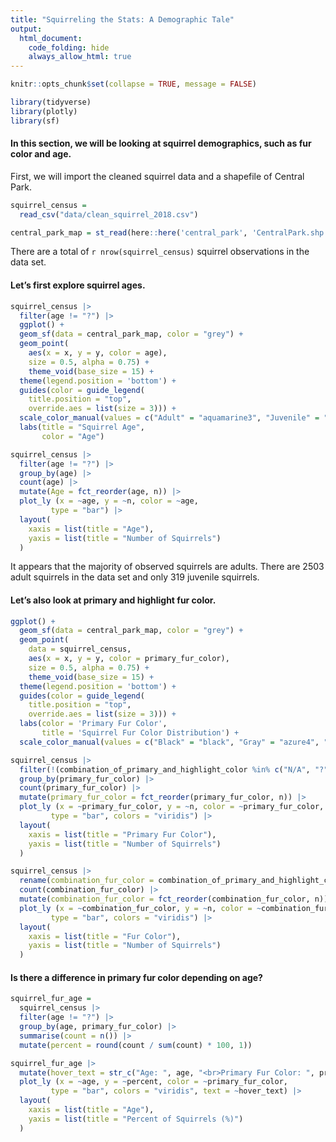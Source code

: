 ```yaml
---
title: "Squirreling the Stats: A Demographic Tale"
output: 
  html_document:
    code_folding: hide
    always_allow_html: true
---
```



```r
knitr::opts_chunk$set(collapse = TRUE, message = FALSE)
```

```r
library(tidyverse)
library(plotly)
library(sf)
```

#### In this section, we will be looking at squirrel demographics, such as fur color and age. 

First, we will import the cleaned squirrel data and a shapefile of Central Park. 

```r
squirrel_census = 
  read_csv("data/clean_squirrel_2018.csv")

central_park_map = st_read(here::here('central_park', 'CentralPark.shp'), quiet = TRUE)
```

There are a total of `r nrow(squirrel_census)` squirrel observations in the data set. 


#### Let's first explore squirrel ages. 

```r
squirrel_census |> 
  filter(age != "?") |> 
  ggplot() +
  geom_sf(data = central_park_map, color = "grey") +
  geom_point(
    aes(x = x, y = y, color = age),
    size = 0.5, alpha = 0.75) +
    theme_void(base_size = 15) +
  theme(legend.position = 'bottom') +
  guides(color = guide_legend(
    title.position = "top",
    override.aes = list(size = 3))) +
  scale_color_manual(values = c("Adult" = "aquamarine3", "Juvenile" = "coral1")) +
  labs(title = "Squirrel Age",
       color = "Age")
```

```r
squirrel_census |> 
  filter(age != "?") |> 
  group_by(age) |> 
  count(age) |> 
  mutate(Age = fct_reorder(age, n)) |> 
  plot_ly (x = ~age, y = ~n, color = ~age,
         type = "bar") |> 
  layout(
    xaxis = list(title = "Age"),   
    yaxis = list(title = "Number of Squirrels") 
  )
```
It appears that the majority of observed squirrels are adults. There are 2503 adult squirrels in the data set and only 319 juvenile squirrels. 

#### Let's also look at primary and highlight fur color.


```r
ggplot() +
  geom_sf(data = central_park_map, color = "grey") +
  geom_point(
    data = squirrel_census,
    aes(x = x, y = y, color = primary_fur_color),
    size = 0.5, alpha = 0.75) +
    theme_void(base_size = 15) +
  theme(legend.position = 'bottom') +
  guides(color = guide_legend(
    title.position = "top",
    override.aes = list(size = 3))) +
  labs(color = 'Primary Fur Color',
       title = 'Squirrel Fur Color Distribution') +
  scale_color_manual(values = c("Black" = "black", "Gray" = "azure4", "Cinnamon" = "darkorange3")) 
```


```r
squirrel_census |> 
  filter(!(combination_of_primary_and_highlight_color %in% c("N/A", "?"))) |> 
  group_by(primary_fur_color) |> 
  count(primary_fur_color) |> 
  mutate(primary_fur_color = fct_reorder(primary_fur_color, n)) |> 
  plot_ly (x = ~primary_fur_color, y = ~n, color = ~primary_fur_color,
         type = "bar", colors = "viridis") |> 
  layout(
    xaxis = list(title = "Primary Fur Color"),   
    yaxis = list(title = "Number of Squirrels") 
  )
```

```r
squirrel_census |> 
  rename(combination_fur_color = combination_of_primary_and_highlight_color) |> 
  count(combination_fur_color) |> 
  mutate(combination_fur_color = fct_reorder(combination_fur_color, n)) |> 
  plot_ly (x = ~combination_fur_color, y = ~n, color = ~combination_fur_color,
         type = "bar", colors = "viridis") |> 
  layout(
    xaxis = list(title = "Fur Color"),   
    yaxis = list(title = "Number of Squirrels") 
  )
```

#### Is there a difference in primary fur color depending on age? 

```r
squirrel_fur_age = 
  squirrel_census |> 
  filter(age != "?") |> 
  group_by(age, primary_fur_color) |> 
  summarise(count = n()) |> 
  mutate(percent = round(count / sum(count) * 100, 1))

squirrel_fur_age |> 
  mutate(hover_text = str_c("Age: ", age, "<br>Primary Fur Color: ", primary_fur_color, "<br>Percent: ", percent, "%")) |> 
  plot_ly (x = ~age, y = ~percent, color = ~primary_fur_color,
         type = "bar", colors = "viridis", text = ~hover_text) |> 
  layout(
    xaxis = list(title = "Age"),   
    yaxis = list(title = "Percent of Squirrels (%)")
  )
```
